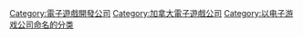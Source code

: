 [[Category:電子遊戲開發公司|Category:電子遊戲開發公司]]
[[Category:加拿大電子遊戲公司|Category:加拿大電子遊戲公司]]
[[Category:以电子游戏公司命名的分类|Category:以电子游戏公司命名的分类]]